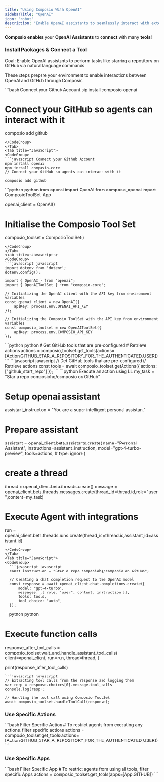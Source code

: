 ```yaml
---
title: "Using Composio With OpenAI"
sidebarTitle: "OpenAI"
icon: "robot"
description: "Enable OpenAI assistants to seamlessly interact with external apps via Composio for enhanced functionality"
---
```


**Composio enables** your **OpenAI Assistants** to **connect** with many **tools**!

### Install Packages & Connect a Tool

<Tip>
  Goal: Enable OpenAI assistants to perform tasks like starring a repository on
  GitHub via natural language commands
</Tip>

These steps prepare your environment to enable interactions between OpenAI and GitHub through Composio.

<Tabs>
<Tab title="Python">
<CodeGroup>
```bash Connect your Github Account
pip install composio-openai

# Connect your GitHub so agents can interact with it

composio add github
```
</CodeGroup>
</Tab>
<Tab title="JavaScript">
<CodeGroup>
```javascript Connect your Github Account
npm install openai
npm install composio-core
// Connect your GitHub so agents can interact with it

composio add github
```
</CodeGroup>
</Tab>
</Tabs>
<Steps>

<Step title="Import Base Packages & Configure OpenAI Client">
<Tabs>
<Tab title="Python">
<CodeGroup>
  ```python python
  from openai import OpenAI
  from composio_openai import ComposioToolSet, App

  openai_client = OpenAI()
  # Initialise the Composio Tool Set
  composio_toolset = ComposioToolSet()
  ```
</CodeGroup>
</Tab>
<Tab title="JavaScript">
<CodeGroup>
  ```javascript javascript
  import dotenv from 'dotenv';
  dotenv.config();

  import { OpenAI } from "openai";
  import { OpenAIToolSet } from "composio-core";

  // Initializing the OpenAI client with the API key from environment variables
  const openai_client = new OpenAI({
      apiKey: process.env.OPENAI_API_KEY
  });

  // Initializing the Composio ToolSet with the API key from environment variables
  const composio_toolset = new OpenAIToolSet({
      apiKey: process.env.COMPOSIO_API_KEY
  });
  ```
</CodeGroup>
</Tab>
</Tabs>
</Step>
<Step title="Fetch All GitHub Tools via Composio">
<Tabs>
<Tab title="Python">
<CodeGroup>
  ```python python
  # Get GitHub tools that are pre-configured
  # Retrieve actions
  actions = composio_toolset.get_tools(actions=[Action.GITHUB_STAR_A_REPOSITORY_FOR_THE_AUTHENTICATED_USER])
  ```
</CodeGroup>
</Tab>
<Tab title="JavaScript">
<CodeGroup>
  ```javascript javascript
  // Get GitHub tools that are pre-configured
  // Retrieve actions
  const tools = await composio_toolset.getActions({
      actions: ["github_start_repo"]
  });
  ```
</CodeGroup>
</Tab>
</Tabs>
</Step>
<Step title="Execute the Task via OpenAI Assistant APIs"> 
<Tabs>
<Tab title="Python">
<CodeGroup>
  ```python Execute an action using LL
my_task = "Star a repo composiohq/composio on GitHub"

# Setup openai assistant

assistant_instruction = "You are a super intelligent personal assistant"

# Prepare assistant

assistant = openai_client.beta.assistants.create(
    name="Personal Assistant",
    instructions=assistant_instruction,
    model="gpt-4-turbo-preview",
    tools=actions, # type: ignore
)

# create a thread

thread = openai_client.beta.threads.create()
message = openai_client.beta.threads.messages.create(thread_id=thread.id,role="user",content=my_task)

# Execute Agent with integrations

run = openai_client.beta.threads.runs.create(thread_id=thread.id,assistant_id=assistant.id)
```
</CodeGroup>
</Tab>
<Tab title="JavaScript">
<CodeGroup>
  ```javascript javascript
  const instruction = "Star a repo composiohq/composio on GitHub";
  
  // Creating a chat completion request to the OpenAI model
  const response = await openai_client.chat.completions.create({
      model: "gpt-4-turbo",
      messages: [{ role: "user", content: instruction }],
      tools: tools,
      tool_choice: "auto",
  });
  ```
  </CodeGroup>
</Tab>
</Tabs>
</Step>


<Step title="Handle Tool Calls and Check Response">
<CodeGroup>
  ```python python

  # Execute function calls
  response_after_tool_calls = composio_toolset.wait_and_handle_assistant_tool_calls(
      client=openai_client,
      run=run,
      thread=thread,
  )

  print(response_after_tool_calls)
  ```
  ```javascript javascript
  // Extracting tool calls from the response and logging them
  var resp = response.choices[0].message.tool_calls 
  console.log(resp);

  // Handling the tool call using Composio ToolSet
  await composio_toolset.handleToolCall(response);
  ```
</CodeGroup>
</Step>
</Steps>

### Use Specific Actions

<CodeGroup>
  ```bash Filter Specific Action 
  # To restrict agents from executing any actions, filter specific actions 
  actions = composio_toolset.get_tools(actions=[Action.GITHUB_STAR_A_REPOSITORY_FOR_THE_AUTHENTICATED_USER])
  ```
</CodeGroup>

### Use Specific Apps

<CodeGroup>
  ```bash Filter Specific App 
  # To restrict agents from using all tools, filter specific Apps 
  actions = composio_toolset.get_tools(apps=[App.GITHUB]) 
  ```
</CodeGroup>
